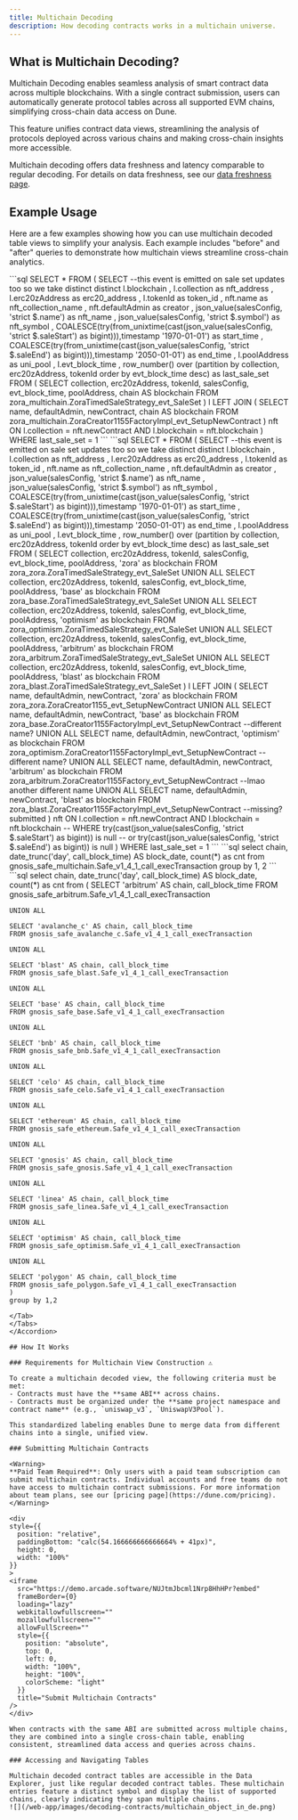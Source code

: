 ```yaml
---
title: Multichain Decoding
description: How decoding contracts works in a multichain universe.
---
```


## What is Multichain Decoding?

Multichain Decoding enables seamless analysis of smart contract data across multiple blockchains. With a single contract submission, users can automatically generate protocol tables across all supported EVM chains, simplifying cross-chain data access on Dune.

This feature unifies contract data views, streamlining the analysis of protocols deployed across various chains and making cross-chain insights more accessible.

<Tip>Multichain decoding offers data freshness and latency comparable to regular decoding. For details on data freshness, see our [data freshness page](../../data-catalog/data-freshness).</Tip>

## Example Usage

Here are a few examples showing how you can use multichain decoded table views to simplify your analysis. Each example includes "before" and "after" queries to demonstrate how multichain views streamline cross-chain analytics.

<Accordion title = "Finding Zora Uniswap Collections">
<Tabs>
  <Tab title="Using multichain decoded tables">
  ```sql 
    SELECT * 
    FROM (
        SELECT 
            --this event is emitted on sale set updates too so we take distinct
            distinct
            l.blockchain
            , l.collection as nft_address
            , l.erc20zAddress as erc20_address
            , l.tokenId as token_id
            , nft.name as nft_collection_name
            , nft.defaultAdmin as creator
            , json_value(salesConfig, 'strict $.name') as nft_name
            , json_value(salesConfig, 'strict $.symbol') as nft_symbol
            , COALESCE(try(from_unixtime(cast(json_value(salesConfig, 'strict $.saleStart') as bigint))),timestamp '1970-01-01') as start_time
            , COALESCE(try(from_unixtime(cast(json_value(salesConfig, 'strict $.saleEnd') as bigint))),timestamp '2050-01-01') as end_time
            , l.poolAddress as uni_pool
            , l.evt_block_time
            , row_number() over (partition by collection, erc20zAddress, tokenId order by evt_block_time desc) as last_sale_set
        FROM ( SELECT collection, erc20zAddress, tokenId, salesConfig, evt_block_time, poolAddress, chain AS blockchain
              FROM zora_multichain.ZoraTimedSaleStrategy_evt_SaleSet ) l 
        LEFT JOIN ( SELECT name, defaultAdmin, newContract, chain AS blockchain
                    FROM zora_multichain.ZoraCreator1155FactoryImpl_evt_SetupNewContract ) nft 
              ON l.collection = nft.newContract AND l.blockchain = nft.blockchain
    ) 
    WHERE last_sale_set = 1
  ```
  </Tab>
  <Tab title="Unioning single chain decoded tables">
  ```sql 
    SELECT 
    * 
    FROM (
        SELECT 
            --this event is emitted on sale set updates too so we take distinct
            distinct
            l.blockchain
            , l.collection as nft_address
            , l.erc20zAddress as erc20_address
            , l.tokenId as token_id
            , nft.name as nft_collection_name
            , nft.defaultAdmin as creator
            , json_value(salesConfig, 'strict $.name') as nft_name
            , json_value(salesConfig, 'strict $.symbol') as nft_symbol
            , COALESCE(try(from_unixtime(cast(json_value(salesConfig, 'strict $.saleStart') as bigint))),timestamp '1970-01-01') as start_time
            , COALESCE(try(from_unixtime(cast(json_value(salesConfig, 'strict $.saleEnd') as bigint))),timestamp '2050-01-01') as end_time
            , l.poolAddress as uni_pool
            , l.evt_block_time
            , row_number() over (partition by collection, erc20zAddress, tokenId order by evt_block_time desc) as last_sale_set
        FROM (
            SELECT collection, erc20zAddress, tokenId, salesConfig, evt_block_time, poolAddress, 'zora' as blockchain FROM zora_zora.ZoraTimedSaleStrategy_evt_SaleSet
            UNION ALL
            SELECT collection, erc20zAddress, tokenId, salesConfig, evt_block_time, poolAddress, 'base' as blockchain FROM zora_base.ZoraTimedSaleStrategy_evt_SaleSet
            UNION ALL
            SELECT collection, erc20zAddress, tokenId, salesConfig, evt_block_time, poolAddress, 'optimism' as blockchain FROM zora_optimism.ZoraTimedSaleStrategy_evt_SaleSet
            UNION ALL
            SELECT collection, erc20zAddress, tokenId, salesConfig, evt_block_time, poolAddress, 'arbitrum' as blockchain FROM zora_arbitrum.ZoraTimedSaleStrategy_evt_SaleSet
            UNION ALL
            SELECT collection, erc20zAddress, tokenId, salesConfig, evt_block_time, poolAddress, 'blast' as blockchain FROM zora_blast.ZoraTimedSaleStrategy_evt_SaleSet
        ) l 
        LEFT JOIN (
            SELECT name, defaultAdmin, newContract, 'zora' as blockchain FROM zora_zora.ZoraCreator1155_evt_SetupNewContract 
            UNION ALL 
            SELECT name, defaultAdmin, newContract, 'base' as blockchain FROM zora_base.ZoraCreator1155FactoryImpl_evt_SetupNewContract --different name?
            UNION ALL  
            SELECT name, defaultAdmin, newContract, 'optimism' as blockchain FROM zora_optimism.ZoraCreator1155FactoryImpl_evt_SetupNewContract --different name?
            UNION ALL 
            SELECT name, defaultAdmin, newContract, 'arbitrum' as blockchain FROM zora_arbitrum.ZoraCreator1155Factory_evt_SetupNewContract --lmao another different name
            UNION ALL 
            SELECT name, defaultAdmin, newContract, 'blast' as blockchain FROM zora_blast.ZoraCreator1155FactoryImpl_evt_SetupNewContract --missing? submitted
        ) nft ON l.collection = nft.newContract AND l.blockchain = nft.blockchain
        -- WHERE try(cast(json_value(salesConfig, 'strict $.saleStart') as bigint)) is null 
        -- or try(cast(json_value(salesConfig, 'strict $.saleEnd') as bigint)) is null
    ) 
    WHERE last_sale_set = 1
  ```
  </Tab>
</Tabs>

</Accordion>

<Accordion title = "Gnosis Safe `execTransaction` Calls">
<Tabs>
  <Tab title="Using multichain decoded tables">
  ```sql 
    select chain, date_trunc('day', call_block_time) AS block_date, count(*) as cnt
    from gnosis_safe_multichain.Safe_v1_4_1_call_execTransaction
    group by 1, 2
  ```
  </Tab>
  <Tab title="Unioning single chain decoded tables">
  ```sql 
    select chain, date_trunc('day', call_block_time) AS block_date, count(*) as cnt
    from (
    SELECT 'arbitrum' AS chain, call_block_time
    FROM gnosis_safe_arbitrum.Safe_v1_4_1_call_execTransaction

    UNION ALL

    SELECT 'avalanche_c' AS chain, call_block_time
    FROM gnosis_safe_avalanche_c.Safe_v1_4_1_call_execTransaction

    UNION ALL

    SELECT 'blast' AS chain, call_block_time
    FROM gnosis_safe_blast.Safe_v1_4_1_call_execTransaction

    UNION ALL

    SELECT 'base' AS chain, call_block_time
    FROM gnosis_safe_base.Safe_v1_4_1_call_execTransaction

    UNION ALL

    SELECT 'bnb' AS chain, call_block_time
    FROM gnosis_safe_bnb.Safe_v1_4_1_call_execTransaction

    UNION ALL

    SELECT 'celo' AS chain, call_block_time
    FROM gnosis_safe_celo.Safe_v1_4_1_call_execTransaction

    UNION ALL

    SELECT 'ethereum' AS chain, call_block_time
    FROM gnosis_safe_ethereum.Safe_v1_4_1_call_execTransaction

    UNION ALL

    SELECT 'gnosis' AS chain, call_block_time
    FROM gnosis_safe_gnosis.Safe_v1_4_1_call_execTransaction

    UNION ALL

    SELECT 'linea' AS chain, call_block_time
    FROM gnosis_safe_linea.Safe_v1_4_1_call_execTransaction

    UNION ALL

    SELECT 'optimism' AS chain, call_block_time
    FROM gnosis_safe_optimism.Safe_v1_4_1_call_execTransaction

    UNION ALL

    SELECT 'polygon' AS chain, call_block_time
    FROM gnosis_safe_polygon.Safe_v1_4_1_call_execTransaction
    )
    group by 1,2
  ```
  </Tab>
</Tabs>
</Accordion>

## How It Works

### Requirements for Multichain View Construction ⚠️

To create a multichain decoded view, the following criteria must be met:
- Contracts must have the **same ABI** across chains.
- Contracts must be organized under the **same project namespace and contract name** (e.g., `uniswap_v3`, `UniswapV3Pool`).

This standardized labeling enables Dune to merge data from different chains into a single, unified view.

### Submitting Multichain Contracts

<Warning>
**Paid Team Required**: Only users with a paid team subscription can submit multichain contracts. Individual accounts and free teams do not have access to multichain contract submissions. For more information about team plans, see our [pricing page](https://dune.com/pricing).
</Warning>

<div
  style={{
    position: "relative",
    paddingBottom: "calc(54.166666666666664% + 41px)",
    height: 0,
    width: "100%"
  }}
> 
  <iframe
    src="https://demo.arcade.software/NUJtmJbcml1Nrp8HhHPr?embed"
    frameBorder={0}
    loading="lazy"
    webkitallowfullscreen=""
    mozallowfullscreen=""
    allowFullScreen=""
    style={{
      position: "absolute",
      top: 0,
      left: 0,
      width: "100%",
      height: "100%",
      colorScheme: "light"
    }}
    title="Submit Multichain Contracts"
  />
</div>

When contracts with the same ABI are submitted across multiple chains, they are combined into a single cross-chain table, enabling consistent, streamlined data access and queries across chains.

### Accessing and Navigating Tables

Multichain decoded contract tables are accessible in the Data Explorer, just like regular decoded contract tables. These multichain entries feature a distinct symbol and display the list of supported chains, clearly indicating they span multiple chains.
![](/web-app/images/decoding-contracts/multichain_object_in_de.png)